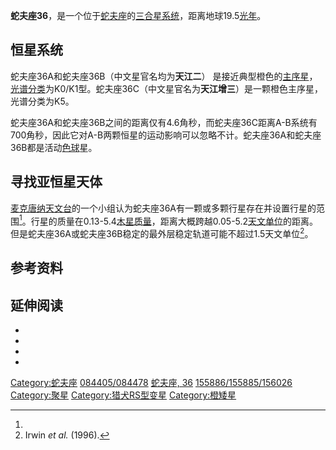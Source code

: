 {{Starbox begin |
   name=蛇夫座36 A/B/C <br>天江二 /天江二 /天江增三 <br>36 Ophiuchi A/B/C }}
{{Starbox observe |
  epoch=J2000 |
  constell=[[蛇夫座|蛇夫座]] |
  星官= [[尾宿|尾宿]] [[天江|天江]] |
  ra=A: {{RA|17|15|20.851}}<br />B: {{RA|17|15|20.978}}<br />C: {{RA|17|16|13.3626}}<ref name="SIMBAD">{{cite web
 | url=http://simbad.u-strasbg.fr/
 | title=SIMBAD Astronomical Database
 | publisher=Centre de Données astronomiques de Strasbourg
 | accessdate=2007-06-19
 | archive-date=2006-12-07
 | archive-url=https://web.archive.org/web/20061207041255/http://simbad.u-strasbg.fr/
 | dead-url=no
 }}<br />
* A: [http://simbad.u-strasbg.fr/simbad/sim-id?Ident=HD%20155886 LHS 437 -- High proper-motion Star] {{Wayback|url=http://simbad.u-strasbg.fr/simbad/sim-id?Ident=HD%20155886 |date=20200914225619 }}
* B: [http://simbad.u-strasbg.fr/simbad/sim-id?Ident=HD%20155885 LHS 438 -- High proper-motion Star ] {{Wayback|url=http://simbad.u-strasbg.fr/simbad/sim-id?Ident=HD%20155885 |date=20200914215228 }}
* C: [http://simbad.u-strasbg.fr/simbad/sim-id?Ident=HD%20156026 V* V2215 Oph -- Variable of RS CVn type] {{Wayback|url=http://simbad.u-strasbg.fr/simbad/sim-id?Ident=HD%20156026 |date=20200914214711 }}</ref>
 |
  dec=A: {{DEC| -26|36|09.04}}<br />B: {{DEC| -26|36|10.18}}<br />C: {{DEC| -26|32|46.128}}<ref name="SIMBAD" /> |
  appmag_v=5.29/5.33/6.34<ref name="SIMBAD" /> }}
{{Starbox character |
  class=K0 V/K1 V/K5 V<ref name="SIMBAD" /> |
  b-v=0.86(AB)/1.15 |
  u-b=0.51(AB)/1.04 |
  variable=C: [[猎犬座RS型变星|猎犬座RS型]] }}
{{Starbox astrometry |
  radial_v=-0.6/0.0/-1.6<ref name="SIMBAD" /> |
  prop_mo_ra=-488.2/-473/-479.72<ref name="SIMBAD" /> |
  prop_mo_dec=-1156.0/-1143/-1123.37<ref name="SIMBAD" /> |
  parallax=167.56 |
  p_error=1.06 |
  parallax_footnote=<ref name="SIMBAD" /> |
  absmag_v= }}
{{Starbox visbin |
  name=蛇夫座36B |
  period=568.9 |
  axis=14.7 |
  eccentricity=0.922 |
  inclination=99.6 |
  node=-83.6 |
  periastron=1763.39 }}
{{Starbox detail|
  age=0.6-1.8×10<sup>9</sup> <ref name="search">Wittenmeyer ''et al.'' (2006).</ref><ref name="MH08">{{Citation
 | author=Mamajek, Eric E.; Hillenbrand, Lynne A.
 | title=Improved Age Estimation for Solar-Type Dwarfs Using Activity-Rotation Diagnostics
 | journal=The Astrophysical Journal | volume=687 | issue=2
 | pages=1264–1293 | doi=10.1086/591785 | bibcode=2008ApJ...687.1264M |date=November 2008}}</ref>
|
  metal=A: 50-98%太阳<br />B: 120-250%太阳<br />C: 46-100%太阳 |
  mass=0.85/0.85/0.71 |
  radius={{nowrap|0.817 ± 0.016}}<ref name=aaa505_1_205/>/0.81/0.72 |
  rotation=? |
  luminosity=0.28/0.27/0.09 | 
  temperature=5125/5100/4550 }}
{{Starbox catalog |
  names=36 Oph, [[Gliese-Jahreiss_catalogue|GJ]] 663 AB and 664, [[Harvard_Revised_catalogue|HR]] 6402/6401/-, [[Cordoba_Durchmusterung|CD]] CD-26°12026, [[Henry_Draper_catalogue|HD]] 155886/155885/156026, [[General_Catalogue_of_Trigonometric_Parallaxes|GCTP]] 3908.00 AB/3913.00, [[Luyten_Half-Second_catalogue|LHS]] 437/438/439, [[Smithsonian_Astrophysical_Observatory_Star_Catalog|SAO]] 185198/185199/185213, [[Hipparcos_catalogue|HIP]] 84405/84478. }}
{{Starbox end}}
'''蛇夫座36'''，是一个位于[[蛇夫座|蛇夫座]]的[[恒星系统|三合星系统]]，距离地球19.5[[光年|光年]]。

==恒星系统==
蛇夫座36A和蛇夫座36B（中文星官名均为'''天江二'''） 是接近典型橙色的[[主序星|主序星]]，[[恒星光谱|光谱分类]]为K0/K1型。蛇夫座36C（中文星官名为'''天江增三'''）是一颗橙色主序星，光谱分类为K5。

蛇夫座36A和蛇夫座36B之间的距离仅有4.6角秒，而蛇夫座36C距离A-B系统有700角秒，因此它对A-B两颗恒星的运动影响可以忽略不计。蛇夫座36A和蛇夫座36B都是活动[[色球|色球]]星。 

==寻找亚恒星天体==
[[麦克唐纳天文台|麦克唐纳天文台]]的一个小组认为蛇夫座36A有一颗或多颗行星存在并设置行星的范围<ref name="search" />。行星的质量在0.13-5.4[[木星质量|木星质量]]，距离大概跨越0.05-5.2[[天文单位|天文单位]]的距离。但是蛇夫座36A或蛇夫座36B稳定的最外层稳定轨道可能不超过1.5天文单位<ref name="Irwin">Irwin ''et al.'' (1996).</ref>。

==参考资料==
{{Reflist|refs=
<ref name=aaa505_1_205>{{cite journal | last=Demory | first=B.-O. | coauthors=''et al'' | title=Mass-radius relation of low and very low-mass stars revisited with the VLTI | journal=Astronomy and Astrophysics | volume=505 | issue=1 | pages=205–215 | doi=10.1051/0004-6361/200911976 | bibcode=2009A&A...505..205D |date=October 2009}}</ref>
}}

==延伸阅读==
*{{Citation |last=Irwin |first=Alan W. |last2=Yang |first2=Stephenson L. S. |last3=Walker |first3=Gordon A. H. |lastauthoramp=yes |year=1996 |title=36 Ophiuchi AB: Incompatibility of the Orbit and Precise Radial Velocities |journal=Publications of the Astronomical Society of the Pacific |volume=108 |issue= |pages=580 |doi=10.1086/133768 |issn= |bibcode=1996PASP..108..580I}}
*{{Citation |last=Cayrel de Strobel |first=G. |last2=Lebreton |first2=Y. |last3=Perrin |first3=M.-N. |last4=Cayrel |first4=R. |lastauthoramp=yes |year=1989 |title=A thorough spectroscopic study of the very nearby triple system - 36 Ophiuchi |journal=Astronomy and Astrophysics |volume=225 |issue=2 |pages=369–380 |url= |issn= |bibcode = 1989A&A...225..369C }}
*{{Citation |last=Wittenmeyer |first=R. A. |last2=Endl |first2=Michael |last3=Cochran |first3=William D. |last4=Hatzes |first4=Artie P. |last5=Walker |first5=G. A. H. |last6=Yang |first6=S. L. S. |last7=Paulson |first7=Diane B. |lastauthoramp=yes |year=2006 |title=Detection Limits from the McDonald Observatory Planet Search Program |journal=Astronomical Journal |volume=132 |issue=1 |pages=177–188 |doi=10.1086/504942 |issn= |bibcode=2006AJ....132..177W|arxiv = astro-ph/0604171 }}
*{{Citation |last=Barnes |first=Sydney A. |lastauthoramp= |year=2007 |title=Ages for Illustrative Field Stars Using Gyrochronology: Viability, Limitations, and Errors |journal=The Astrophysical Journal |volume=669 |issue=2 |pages=1167–1189 |doi=10.1086/519295 |issn= |bibcode=2007ApJ...669.1167B}}

[[Category:蛇夫座|Category:蛇夫座]]
[[Category:HIP天體|084405/084478]]
[[Category:佛氏天體|蛇夫座, 36]]
[[Category:HD和HDE天體|155886/155885/156026]]
[[Category:聚星|Category:聚星]]
[[Category:猎犬RS型变星|Category:猎犬RS型变星]]
[[Category:橙矮星|Category:橙矮星]]